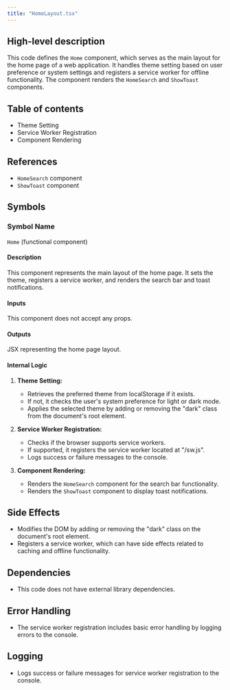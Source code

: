 ```yaml
---
title: "HomeLayout.tsx"
---
```


## High-level description
This code defines the `Home` component, which serves as the main layout for the home page of a web application. It handles theme setting based on user preference or system settings and registers a service worker for offline functionality. The component renders the `HomeSearch` and `ShowToast` components.

## Table of contents
- Theme Setting
- Service Worker Registration
- Component Rendering

## References
- `HomeSearch` component
- `ShowToast` component

## Symbols
### Symbol Name
`Home` (functional component)

#### Description
This component represents the main layout of the home page. It sets the theme, registers a service worker, and renders the search bar and toast notifications.

#### Inputs
This component does not accept any props.

#### Outputs
JSX representing the home page layout.

#### Internal Logic
1. **Theme Setting:**
   - Retrieves the preferred theme from localStorage if it exists.
   - If not, it checks the user's system preference for light or dark mode.
   - Applies the selected theme by adding or removing the "dark" class from the document's root element.

2. **Service Worker Registration:**
   - Checks if the browser supports service workers.
   - If supported, it registers the service worker located at "/sw.js".
   - Logs success or failure messages to the console.

3. **Component Rendering:**
   - Renders the `HomeSearch` component for the search bar functionality.
   - Renders the `ShowToast` component to display toast notifications.

## Side Effects
- Modifies the DOM by adding or removing the "dark" class on the document's root element.
- Registers a service worker, which can have side effects related to caching and offline functionality.

## Dependencies
- This code does not have external library dependencies.

## Error Handling
- The service worker registration includes basic error handling by logging errors to the console.

## Logging
- Logs success or failure messages for service worker registration to the console.

